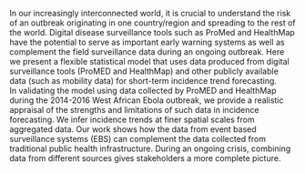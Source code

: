  In our increasingly interconnected world, it is crucial to
  understand the risk of an outbreak originating in one country/region
  and  spreading to the rest of the world. Digital disease surveillance
  tools such as ProMed and HealthMap have the potential to serve as
  important early warning systems as well as complement the field
  surveillance data during an ongoing outbreak. Here we present a 
  flexible statistical model that uses data produced from digital
  surveillance tools (ProMED and HealthMap) and other publicly available 
  data (such as mobility data) for
  short-term incidence trend forecasting.  
  In validating the model using data collected by ProMED and
  HealthMap during the 2014-2016 West African Ebola outbreak,
  we provide a realistic appraisal of the strengths and limitations
  of such data in incidence forecasting.
  We infer incidence trends at finer spatial scales from
  aggregated data. Our work shows how the data from
  event based surveillance systems (EBS) can complement the data
  collected from traditional public health infrastructure. During an
  ongoing crisis, combining data from different sources gives
  stakeholders a more complete picture.
